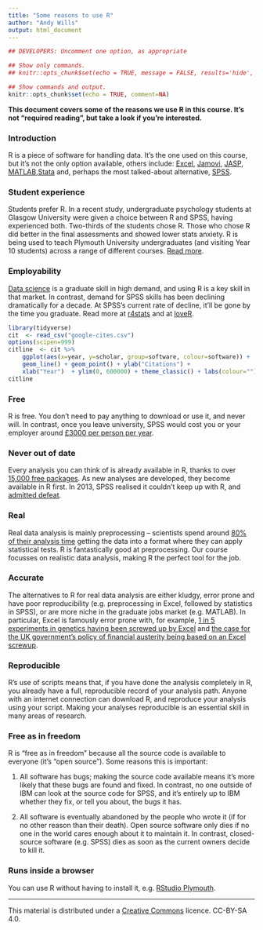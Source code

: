 ```yaml
---
title: "Some reasons to use R"
author: "Andy Wills"
output: html_document
---
```


```r
## DEVELOPERS: Uncomment one option, as appropriate

## Show only commands.
## knitr::opts_chunk$set(echo = TRUE, message = FALSE, results='hide', fig.keep = 'none', comment=NA)

## Show commands and output.
knitr::opts_chunk$set(echo = TRUE, comment=NA)
```

**This document covers some of the reasons we use R in this course. It's not "required reading", but take a look if you're interested.**

### Introduction
R is a piece of software for handling data. It's the one used on this course, but it's not the only option available, others include: [Excel][2], [Jamovi][1], [JASP][6], [MATLAB][3],[Stata][5] and, perhaps the most talked-about alternative, [SPSS][4]. 

[1]: https://www.jamovi.org
[2]: https://products.office.com/en-gb/compare-all-microsoft-office-products?tab=2
[3]: https://uk.mathworks.com/pricing-licensing.html?prodcode=ML
[4]: https://www.ibm.com/products/spss-statistics/pricing
[5]: https://www.stata.com/order/new/bus/single-user-licenses/
[6]: https://jasp-stats.org/

### Student experience
Students prefer R. In a recent study, undergraduate psychology students at Glasgow University were given a choice between R and SPSS, having experienced both. Two-thirds of the students chose R. Those who chose R did better in the final assessments and showed lower stats anxiety. R is being used to teach Plymouth University undergraduates (and visiting Year 10 students) across a range of different courses. [Read more](https://github.com/gupsych/trdair_workshop/blob/master/LTC_workshop.pdf).

### Employability
[Data science][7] is a graduate skill in high demand, and using R is a key skill in that market. In contrast, demand for SPSS skills has been declining dramatically for a decade. At SPSS's current rate of decline, it'll be gone by the time you graduate. Read more at [r4stats](http://r4stats.com/articles/popularity/) and at [loveR](https://www.discovr.rocks/lover/).

[7]: https://hbr.org/2012/10/data-scientist-the-sexiest-job-of-the-21st-century

```r
library(tidyverse)
cit  <- read_csv("google-cites.csv")
options(scipen=999)
citline  <- cit %>%
    ggplot(aes(x=year, y=scholar, group=software, colour=software)) +
    geom_line() + geom_point() + ylab("Citations") +
    xlab("Year")  + ylim(0, 600000) + theme_classic() + labs(colour="")
citline
```

### Free
R is free. You don't need to pay anything to download or use it, and never will. In contrast, once you leave university, SPSS would cost you or your employer around [£3000 per person per year](https://www.ibm.com/products/spss-statistics/pricing).

### Never out of date
Every analysis you can think of is already available in R, thanks to over [15,000 free packages](https://cran.rstudio.com/). As new analyses are developed, they become available in R first. In 2013, SPSS realised it couldn't keep up with R, and [admitted defeat](https://www.ibm.com/developerworks/library/ba-call-r-spss/index.html).

### Real
Real data analysis is mainly preprocessing -- scientists spend around [80% of their analysis time][8] getting the data into a format where they can apply statistical tests. R is fantastically good at preprocessing. 
Our course focusses on realistic data analysis, making R the perfect tool for the job.

[8]: https://www.forbes.com/sites/gilpress/2016/03/23/data-preparation-most-time-consuming-least-enjoyable-data-science-task-survey-says/#5e7ed02f6f63

### Accurate 
The alternatives to R for real data analysis are either kludgy, error prone and have poor reproducibility (e.g. preprocessing in Excel, followed by statistics in SPSS), or are more niche in the graduate jobs market (e.g. MATLAB). In particular, Excel is famously error prone with, for example,  [1 in 5 experiments in genetics having been screwed up by Excel](https://genomebiology.biomedcentral.com/articles/10.1186/s13059-016-1044-7) and [the case for the UK government's policy of financial austerity being based on an Excel screwup](https://arstechnica.com/tech-policy/2013/04/microsoft-excel-the-ruiner-of-global-economies/).

### Reproducible 
 R's use of scripts means that, if you have done the analysis completely in R, you already have a full, reproducible record of your analysis path. Anyone with an internet connection can download R, and reproduce your analysis using your script. Making your analyses reproducible is an essential skill in many areas of research. 

### Free as in freedom
R is "free as in freedom" because all the source code is available to everyone (it's "open source"). Some reasons this is important:

1. All software has bugs; making the source code available means it's more likely that these bugs are found and fixed. In contrast, no one outside of IBM can look at the source code for SPSS, and it's entirely up to IBM whether they fix, or tell you about, the bugs it has.

2. All software is eventually abandoned by the people who wrote it (if for no other reason than their death). Open source software only dies if no one in the world cares enough about it to maintain it. In contrast, closed-source software (e.g. SPSS) dies as soon as the current owners decide to kill it. 

### Runs inside a browser
You can use R without having to install it, e.g. [RStudio Plymouth](https://rstudio.plymouth.ac.uk). 

___

This material is distributed under a [Creative Commons](https://creativecommons.org/) licence. CC-BY-SA 4.0. 

